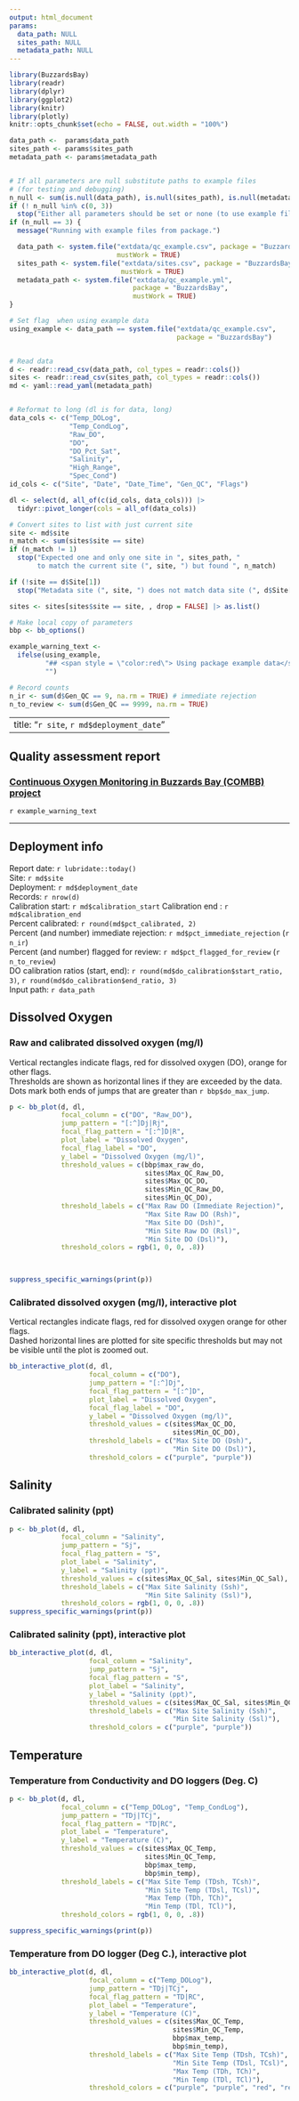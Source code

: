 ```yaml
---
output: html_document
params:
  data_path: NULL
  sites_path: NULL
  metadata_path: NULL
---
```


```r
library(BuzzardsBay)
library(readr)
library(dplyr)
library(ggplot2)
library(knitr)
library(plotly)
knitr::opts_chunk$set(echo = FALSE, out.width = "100%")
```


```r

data_path <-  params$data_path
sites_path <- params$sites_path
metadata_path <- params$metadata_path


# If all parameters are null substitute paths to example files
# (for testing and debugging)
n_null <- sum(is.null(data_path), is.null(sites_path), is.null(metadata_path))
if (! n_null %in% c(0, 3))
  stop("Either all parameters should be set or none (to use example files)")
if (n_null == 3) {
  message("Running with example files from package.")

  data_path <- system.file("extdata/qc_example.csv", package = "BuzzardsBay",
                           mustWork = TRUE)
  sites_path <- system.file("extdata/sites.csv", package = "BuzzardsBay",
                            mustWork = TRUE)
  metadata_path <- system.file("extdata/qc_example.yml",
                               package = "BuzzardsBay",
                               mustWork = TRUE)
}

# Set flag  when using example data
using_example <- data_path == system.file("extdata/qc_example.csv",
                                          package = "BuzzardsBay")


# Read data
d <- readr::read_csv(data_path, col_types = readr::cols())
sites <- readr::read_csv(sites_path, col_types = readr::cols())
md <- yaml::read_yaml(metadata_path)


# Reformat to long (dl is for data, long)
data_cols <- c("Temp_DOLog",
               "Temp_CondLog",
               "Raw_DO",
               "DO",
               "DO_Pct_Sat",
               "Salinity",
               "High_Range",
               "Spec_Cond")
id_cols <- c("Site", "Date", "Date_Time", "Gen_QC", "Flags")

dl <- select(d, all_of(c(id_cols, data_cols))) |>
  tidyr::pivot_longer(cols = all_of(data_cols))

# Convert sites to list with just current site
site <- md$site
n_match <- sum(sites$site == site)
if (n_match != 1)
  stop("Expected one and only one site in ", sites_path, " 
       to match the current site (", site, ") but found ", n_match)

if (!site == d$Site[1])
  stop("Metadata site (", site, ") does not match data site (", d$Site[1], ")")

sites <- sites[sites$site == site, , drop = FALSE] |> as.list()

# Make local copy of parameters
bbp <- bb_options()

example_warning_text <-
  ifelse(using_example,
         "## <span style = \"color:red\"> Using package example data</span>",
         "")

# Record counts
n_ir <- sum(d$Gen_QC == 9, na.rm = TRUE) # immediate rejection
n_to_review <- sum(d$Gen_QC == 9999, na.rm = TRUE)

```

---
title: "`r site`, `r md$deployment_date`"
---
## Quality assessment report
### [Continuous Oxygen Monitoring in Buzzards Bay (COMBB) project](https://www.woodwellclimate.org/project/combb/)

`r example_warning_text`

________________________________________________________________________________

## Deployment info

Report date: `r lubridate::today()`  
Site: `r md$site`  
Deployment: `r md$deployment_date`  
Records: `r nrow(d)`  
Calibration start: `r md$calibration_start`
Calibration end : `r md$calibration_end`  
Percent calibrated: `r round(md$pct_calibrated, 2)`  
Percent (and number) immediate rejection: `r md$pct_immediate_rejection`
(`r n_ir`)  
Percent (and number) flagged for review: `r md$pct_flagged_for_review`
(`r n_to_review`)  
DO calibration ratios (start, end): 
`r round(md$do_calibration$start_ratio, 3)`, 
`r round(md$do_calibration$end_ratio, 3)`   
Input path: `r data_path`  

## Dissolved Oxygen

### Raw and calibrated dissolved oxygen (mg/l)

Vertical rectangles indicate flags, red for dissolved oxygen (DO),
orange for other flags.  
Thresholds are shown as horizontal lines if they are exceeded by the data.  
Dots mark both ends of jumps that are greater than `r bbp$do_max_jump`.  

```r


p <- bb_plot(d, dl,
             focal_column = c("DO", "Raw_DO"),
             jump_pattern = "[:^]Dj|Rj",
             focal_flag_pattern = "[:^]D|R",
             plot_label = "Dissolved Oxygen",
             focal_flag_label = "DO",
             y_label = "Dissolved Oxygen (mg/l)",
             threshold_values = c(bbp$max_raw_do,
                                  sites$Max_QC_Raw_DO,
                                  sites$Max_QC_DO,
                                  sites$Min_QC_Raw_DO,
                                  sites$Min_QC_DO),
             threshold_labels = c("Max Raw DO (Immediate Rejection)",
                                  "Max Site Raw DO (Rsh)",
                                  "Max Site DO (Dsh)",
                                  "Min Site Raw DO (Rsl)",
                                  "Min Site DO (Dsl)"),
             threshold_colors = rgb(1, 0, 0, .8))
  


suppress_specific_warnings(print(p))

```

### Calibrated dissolved oxygen (mg/l), interactive plot

Vertical rectangles indicate flags, red for dissolved oxygen orange for other
flags.  
Dashed horizontal lines are plotted for site specific thresholds but 
may not be visible until the plot is zoomed out.  


```r

bb_interactive_plot(d, dl,
                    focal_column = c("DO"),
                    jump_pattern = "[:^]Dj",
                    focal_flag_pattern = "[:^]D",
                    plot_label = "Dissolved Oxygen",
                    focal_flag_label = "DO",
                    y_label = "Dissolved Oxygen (mg/l)",
                    threshold_values = c(sites$Max_QC_DO,
                                         sites$Min_QC_DO),
                    threshold_labels = c("Max Site DO (Dsh)",
                                         "Min Site DO (Dsl)"),
                    threshold_colors = c("purple", "purple"))


```


## Salinity

### Calibrated salinity (ppt)

```r

p <- bb_plot(d, dl,
             focal_column = "Salinity",
             jump_pattern = "Sj",
             focal_flag_pattern = "S",
             plot_label = "Salinity",
             y_label = "Salinity (ppt)",
             threshold_values = c(sites$Max_QC_Sal, sites$Min_QC_Sal),
             threshold_labels = c("Max Site Salinity (Ssh)",
                                  "Min Site Salinity (Ssl)"),
             threshold_colors = rgb(1, 0, 0, .8))
suppress_specific_warnings(print(p))

```

### Calibrated salinity (ppt), interactive plot

```r

bb_interactive_plot(d, dl,
                    focal_column = "Salinity",
                    jump_pattern = "Sj",
                    focal_flag_pattern = "S",
                    plot_label = "Salinity",
                    y_label = "Salinity (ppt)",
                    threshold_values = c(sites$Max_QC_Sal, sites$Min_QC_Sal),
                    threshold_labels = c("Max Site Salinity (Ssh)",
                                         "Min Site Salinity (Ssl)"),
                    threshold_colors = c("purple", "purple"))


```



## Temperature

### Temperature from Conductivity and DO loggers (Deg. C)

```r


p <- bb_plot(d, dl,
             focal_column = c("Temp_DOLog", "Temp_CondLog"),
             jump_pattern = "TDj|TCj",
             focal_flag_pattern = "TD|RC",
             plot_label = "Temperature",
             y_label = "Temperature (C)",
             threshold_values = c(sites$Max_QC_Temp,
                                  sites$Min_QC_Temp,
                                  bbp$max_temp,
                                  bbp$min_temp),
             threshold_labels = c("Max Site Temp (TDsh, TCsh)",
                                  "Min Site Temp (TDsl, TCsl)",
                                  "Max Temp (TDh, TCh)",
                                  "Min Temp (TDl, TCl)"),
             threshold_colors = rgb(1, 0, 0, .8))

suppress_specific_warnings(print(p))

```

### Temperature from DO logger (Deg C.), interactive plot

```r

bb_interactive_plot(d, dl,
                    focal_column = c("Temp_DOLog"),
                    jump_pattern = "TDj|TCj",
                    focal_flag_pattern = "TD|RC",
                    plot_label = "Temperature",
                    y_label = "Temperature (C)",
                    threshold_values = c(sites$Max_QC_Temp,
                                         sites$Min_QC_Temp,
                                         bbp$max_temp,
                                         bbp$min_temp),
                    threshold_labels = c("Max Site Temp (TDsh, TCsh)",
                                         "Min Site Temp (TDsl, TCsl)",
                                         "Max Temp (TDh, TCh)",
                                         "Min Temp (TDl, TCl)"),
                    threshold_colors = c("purple", "purple", "red", "red"))
```
